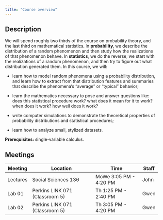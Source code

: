 ```yaml
---
title: "Course overview"
---
```


## Description

We will spend roughly two thirds of the course on probability theory, and the last third on mathematical statistics. In **probability**, we describe the distribution of a random phenomenon and then study how the realizations of that phenomenon behave. In **statistics**, we do the reverse; we start with the realizations of a random phenomenon, and then try to figure out what distribution generated them. In this course, we will: 

- learn how to model random phenomena using a probability distribution, and learn how to extract from that distribution features and summaries that describe the phenomena's "average" or "typical" behavior; 

- learn the mathematics necessary to pose and answer questions like: does this statistical procedure work? what does it mean for it to work? when does it work? how well does it work? 

- write computer simulations to demonstrate the theoretical properties of probability distributions and statistical procedures; 

- learn how to analyze small, stylized datasets.

**Prerequisites:** single-variable calculus.

## Meetings

| Meeting  | Location                       | Time                   | Staff |
|----------|--------------------------------|------------------------|-------|
| Lectures | Social Sciences 136            | MoWe 3:05 PM - 4:20 PM | John  |
| Lab 01   | Perkins LINK 071 (Classroom 5) | Th 1:25 PM - 2:40 PM   | Gwen  |
| Lab 02   | Perkins LINK 071 (Classroom 5) | Th 3:05 PM - 4:20 PM   | Gwen  |
